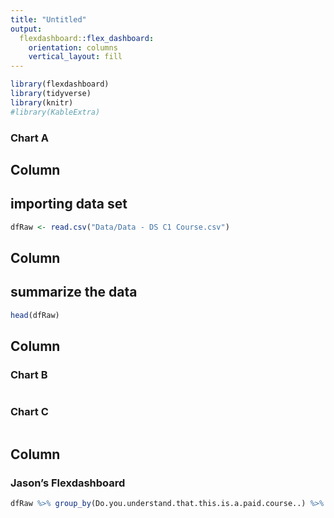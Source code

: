 ```yaml
---
title: "Untitled"
output: 
  flexdashboard::flex_dashboard:
    orientation: columns
    vertical_layout: fill
---
```


```r
library(flexdashboard)
library(tidyverse)
library(knitr)
#library(KableExtra)


```



### Chart A
Column 
-----------------------------------------------------------------------
## importing data set
```r
dfRaw <- read.csv("Data/Data - DS C1 Course.csv")
```

Column 
-----------------------------------------------------------------------

## summarize the data
```r
head(dfRaw)
```


Column 
-----------------------------------------------------------------------

### Chart B

```r

```

### Chart C

```r

```

Column 
-----------------------------------------------------------------------
### Jason's Flexdashboard

```r
dfRaw %>% group_by(Do.you.understand.that.this.is.a.paid.course..) %>% count()
```

